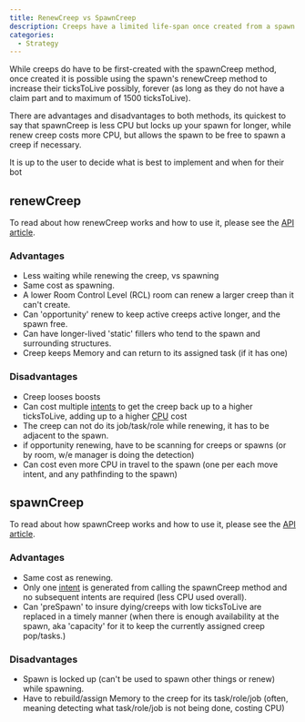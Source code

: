 ```yaml
---
title: RenewCreep vs SpawnCreep
description: Creeps have a limited life-span once created from a spawn. Every creep (without a claim part) starts with a 1500 ticksToLive property that decreases at a rate of 1 per game tick. Once ticksToLive reaches 0, the creep dies leaving a tombstone.
categories:
  - Strategy
---
```


While creeps do have to be first-created with the spawnCreep method, once created it is possible using the spawn's renewCreep method to increase their ticksToLive possibly, forever (as long as they do not have a claim part and to maximum of 1500 ticksToLive).

There are advantages and disadvantages to both methods, its quickest to say that spawnCreep is less CPU but locks up your spawn for longer, while renew creep costs more CPU, but allows the spawn to be free to spawn a creep if necessary.

It is up to the user to decide what is best to implement and when for their bot

## renewCreep

To read about how renewCreep works and how to use it, please see the [API article](https://docs.screeps.com/api/#StructureSpawn.renewCreep).

### Advantages

- Less waiting while renewing the creep, vs spawning
- Same cost as spawning.
- A lower Room Control Level (RCL) room can renew a larger creep than it can't create.
- Can 'opportunity' renew to keep active creeps active longer, and the spawn free.
- Can have longer-lived 'static' fillers who tend to the spawn and surrounding structures.
- Creep keeps Memory and can return to its assigned task (if it has one)

### Disadvantages

- Creep looses boosts
- Can cost multiple [intents](/Intent) to get the creep back up to a higher ticksToLive, adding up to a higher [CPU](/CPU) cost
- The creep can not do its job/task/role while renewing, it has to be adjacent to the spawn.
- if opportunity renewing, have to be scanning for creeps or spawns (or by room, w/e manager is doing the detection)
- Can cost even more CPU in travel to the spawn (one per each move intent, and any pathfinding to the spawn)

## spawnCreep

To read about how spawnCreep works and how to use it, please see the [API article](https://docs.screeps.com/api/#StructureSpawn.spawnCreep).

### Advantages

- Same cost as renewing.
- Only one [intent](/Intent) is generated from calling the spawnCreep method and no subsequent intents are required (less CPU used overall).
- Can 'preSpawn' to insure dying/creeps with low ticksToLive are replaced in a timely manner (when there is enough availability at the spawn, aka 'capacity' for it to keep the currently assigned creep pop/tasks.)

### Disadvantages

- Spawn is locked up (can't be used to spawn other things or renew) while spawning.
- Have to rebuild/assign Memory to the creep for its task/role/job (often, meaning detecting what task/role/job is not being done, costing CPU)

